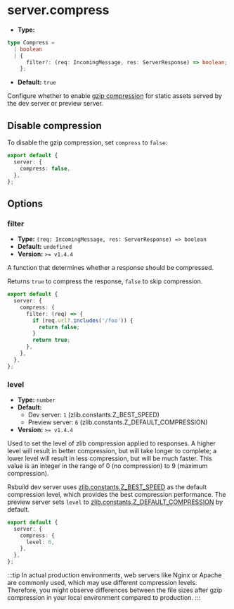 # server.compress

- **Type:**

```ts
type Compress =
  | boolean
  | {
      filter?: (req: IncomingMessage, res: ServerResponse) => boolean;
    };
```

- **Default:** `true`

Configure whether to enable [gzip compression](https://developer.mozilla.org/en-US/docs/Glossary/gzip_compression) for static assets served by the dev server or preview server.

## Disable compression

To disable the gzip compression, set `compress` to `false`:

```ts title="rsbuild.config.ts"
export default {
  server: {
    compress: false,
  },
};
```

## Options

### filter

- **Type:** `(req: IncomingMessage, res: ServerResponse) => boolean`
- **Default:** `undefined`
- **Version:** `>= v1.4.4`

A function that determines whether a response should be compressed.

Returns `true` to compress the response, `false` to skip compression.

```ts title="rsbuild.config.ts"
export default {
  server: {
    compress: {
      filter: (req) => {
        if (req.url?.includes('/foo')) {
          return false;
        }
        return true;
      },
    },
  },
};
```

### level

- **Type:** `number`
- **Default:**
  - Dev server: `1` (zlib.constants.Z_BEST_SPEED)
  - Preview server: `6` (zlib.constants.Z_DEFAULT_COMPRESSION)
- **Version:** `>= v1.4.4`

Used to set the level of zlib compression applied to responses. A higher level will result in better compression, but will take longer to complete; a lower level will result in less compression, but will be much faster. This value is an integer in the range of 0 (no compression) to 9 (maximum compression).

Rsbuild dev server uses [zlib.constants.Z_BEST_SPEED](https://nodejs.org/api/zlib.html#constants) as the default compression level, which provides the best compression performance. The preview server sets `level` to [zlib.constants.Z_DEFAULT_COMPRESSION](https://nodejs.org/api/zlib.html#constants) by default.

```ts title="rsbuild.config.ts"
export default {
  server: {
    compress: {
      level: 6,
    },
  },
};
```

:::tip
In actual production environments, web servers like Nginx or Apache are commonly used, which may use different compression levels. Therefore, you might observe differences between the file sizes after gzip compression in your local environment compared to production.
:::
